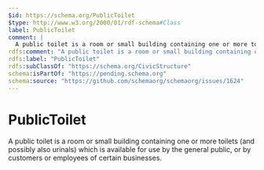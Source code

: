 ```yaml
---
$id: https://schema.org/PublicToilet
$type: http://www.w3.org/2000/01/rdf-schema#Class
label: PublicToilet
comment: |
  A public toilet is a room or small building containing one or more toilets (and possibly also urinals) which is available for use by the general public, or by customers or employees of certain businesses.
rdfs:comment: "A public toilet is a room or small building containing one or more toilets (and possibly also urinals) which is available for use by the general public, or by customers or employees of certain businesses."
rdfs:label: "PublicToilet"
rdfs:subClassOf: "https://schema.org/CivicStructure"
schema:isPartOf: "https://pending.schema.org"
schema:source: "https://github.com/schemaorg/schemaorg/issues/1624"
---
```


# PublicToilet

A public toilet is a room or small building containing one or more toilets (and possibly also urinals) which is available for use by the general public, or by customers or employees of certain businesses.

